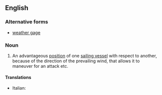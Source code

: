 ==English==

===Alternative forms===
* [[weather gage]]

===Noun===
{{wikipedia|weather gage}}
{{en-noun|head=[[weather]] [[gauge]]|-}}

# {{label|en|obsolete|naval}} An advantageous [[position]] of one [[sailing vessel]] with respect to another, because of the direction of the prevailing wind, that allows it to maneuver for an attack etc.

====Translations====
{{trans-top|advantageous position of one sailing vessel with respect to another}}
* Italian: {{t|it|sopravento|m}}
{{trans-mid}}
{{trans-bottom}}